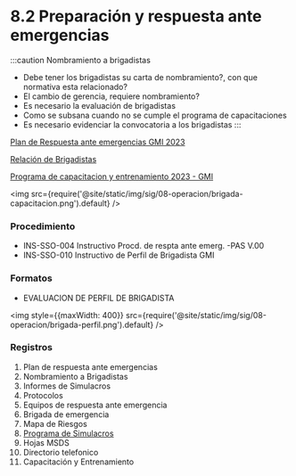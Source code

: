 # 8.2 Preparación y respuesta ante emergencias

:::caution Nombramiento a brigadistas
- Debe tener los brigadistas su carta de nombramiento?, con que normativa esta relacionado?
- El cambio de gerencia, requiere nombramiento?
- Es necesario la evaluación de brigadistas
- Como se subsana cuando no se cumple el programa de capacitaciones
- Es necesario evidenciar la convocatoria a los brigadistas
:::

[Plan de Respuesta ante emergencias GMI 2023](https://gmiperu.sharepoint.com/:b:/r/sites/ESTRUCTURASIGGMI/Documentos%20compartidos/ESTRUCTURA%20SIG%20GMI/8.2%20PREPARACI%C3%93N%20Y%20RESPUESTA%20ANTE%20EMERGENCIAS/3.%20Registros/1.%20Plan%20de%20respuesta%20ante%20emergencias/2023/3.%20Registros/Plan%20de%20Respuesta%20ante%20emergencias%20GMI%202023.pdf?csf=1&web=1&e=91wRG7)

[Relación de Brigadistas](https://gmiperu.sharepoint.com/:x:/r/sites/ESTRUCTURASIGGMI/Documentos%20compartidos/ESTRUCTURA%20SIG%20GMI/8.2%20PREPARACI%C3%93N%20Y%20RESPUESTA%20ANTE%20EMERGENCIAS/3.%20Registros/6.%20Brigada%20de%20emergencia/2023/RELACION%20DE%20BRIGADISTAS%20GMI%202023.xlsx?d=w4cf95de27571429aadc64c74d334e5aa&csf=1&web=1&e=GgCjap)

[Programa de capacitacion y entrenamiento 2023 - GMI](https://gmiperu.sharepoint.com/:x:/r/sites/ESTRUCTURASIGGMI/Documentos%20compartidos/ESTRUCTURA%20SIG%20GMI/8.2%20PREPARACI%C3%93N%20Y%20RESPUESTA%20ANTE%20EMERGENCIAS/3.%20Registros/11.%20Capacitaci%C3%B3n%20y%20Entrenamiento/2023/Programa%20de%20capacitacion%20y%20entrenamiento%202023%20-%20GMI.xls?d=w7b1ea984617c42e2b089ea8877ef4e0b&csf=1&web=1&e=XAC1Q4)

<img src={require('@site/static/img/sig/08-operacion/brigada-capacitacion.png').default} />

### Procedimiento
- INS-SSO-004 Instructivo Procd. de respta ante emerg. -PAS V.00
- INS-SSO-010 Instructivo de Perfil de Brigadista GMI

### Formatos
- EVALUACION DE PERFIL DE BRIGADISTA

<img style={{maxWidth: 400}} src={require('@site/static/img/sig/08-operacion/brigada-perfil.png').default} />

### Registros
  1. Plan de respuesta ante emergencias
  2. Nombramiento a Brigadistas
  3. Informes de Simulacros
  4. Protocolos
  5. Equipos de respuesta ante emergencia
  6. Brigada de emergencia
  7. Mapa de Riesgos
  8. [Programa de Simulacros](https://gmiperu.sharepoint.com/:x:/r/sites/ESTRUCTURASIGGMI/Documentos%20compartidos/ESTRUCTURA%20SIG%20GMI/8.2%20PREPARACI%C3%93N%20Y%20RESPUESTA%20ANTE%20EMERGENCIAS/3.%20Registros/8.%20Programa%20de%20Simulacros/2023/Anexo%207%20%20Programa%20anual%20de%20Simulacros%20GMI.xlsx?d=w971ff6980a604afb80b74205a51582b6&csf=1&web=1&e=4lsZJ2)
  9. Hojas MSDS
  10. Directorio telefonico
  11. Capacitación y Entrenamiento
